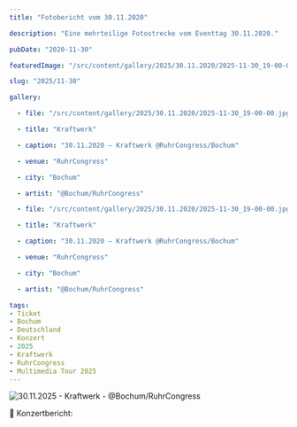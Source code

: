 ```yaml
---
title: "Fotobericht vom 30.11.2020"

description: "Eine mehrteilige Fotostrecke vom Eventtag 30.11.2020."

pubDate: "2020-11-30"

featuredImage: "/src/content/gallery/2025/30.11.2020/2025-11-30_19-00-00.jpg"

slug: "2025/11-30"

gallery:

  - file: "/src/content/gallery/2025/30.11.2020/2025-11-30_19-00-00.jpg"

  - title: "Kraftwerk"

  - caption: "30.11.2020 – Kraftwerk @RuhrCongress/Bochum"

  - venue: "RuhrCongress"

  - city: "Bochum"

  - artist: "@Bochum/RuhrCongress"

  - file: "/src/content/gallery/2025/30.11.2020/2025-11-30_19-00-00.jpg"

  - title: "Kraftwerk"

  - caption: "30.11.2020 – Kraftwerk @RuhrCongress/Bochum"

  - venue: "RuhrCongress"

  - city: "Bochum"

  - artist: "@Bochum/RuhrCongress"

tags:
- Ticket
- Bochum
- Deutschland
- Konzert
- 2025
- Kraftwerk
- RuhrCongress
- Multimedia Tour 2025
---
```


![30.11.2025 - Kraftwerk - @Bochum/RuhrCongress](../../../gallery/2025/11-30/2025-11-30_19-00-00.jpg)

🎤 Konzertbericht: